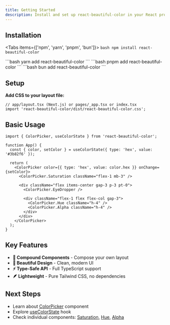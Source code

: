 ```yaml
---
title: Getting Started
description: Install and set up react-beautiful-color in your React project
---
```



## Installation

<Tabs items={['npm', 'yarn', 'pnpm', 'bun']}>
  <Tab value="npm">
    ```bash
    npm install react-beautiful-color
    ```
  </Tab>
  
  <Tab value="yarn">
    ```bash
    yarn add react-beautiful-color
    ```
  </Tab>
  
  <Tab value="pnpm">
    ```bash
    pnpm add react-beautiful-color
    ```
  </Tab>
  
  <Tab value="bun">
    ```bash
    bun add react-beautiful-color
    ```
  </Tab>
</Tabs>

## Setup

**Add CSS to your layout file:**

```tsx
// app/layout.tsx (Next.js) or pages/_app.tsx or index.tsx
import 'react-beautiful-color/dist/react-beautiful-color.css';
```

## Basic Usage

```tsx
import { ColorPicker, useColorState } from 'react-beautiful-color';

function App() {
  const { color, setColor } = useColorState({ type: 'hex', value: '#3b82f6' });

  return (
    <ColorPicker color={{ type: 'hex', value: color.hex }} onChange={setColor}>
      <ColorPicker.Saturation className="flex-1 mb-3" />
      
      <div className="flex items-center gap-3 p-3 pt-0">
        <ColorPicker.EyeDropper />
        
        <div className="flex-1 flex flex-col gap-3">
          <ColorPicker.Hue className="h-4" />
          <ColorPicker.Alpha className="h-4" />
        </div>
      </div>
    </ColorPicker>
  );
}
```

## Key Features

- **🧩 Compound Components** - Compose your own layout
- **🎨 Beautiful Design** - Clean, modern UI 
- **⚡ Type-Safe API** - Full TypeScript support
- **🪶 Lightweight** - Pure Tailwind CSS, no dependencies


## Next Steps

- Learn about [ColorPicker](/docs/components/color-picker) component
- Explore [useColorState](/docs/hooks/use-color-state) hook
- Check individual components: [Saturation](/docs/components/saturation), [Hue](/docs/components/hue), [Alpha](/docs/components/alpha)
